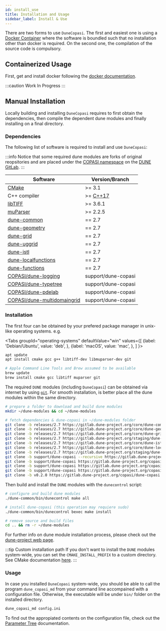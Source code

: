 ```yaml
---
id: install_use
title: Installation and Usage
sidebar_label: Install & Use
---
```



There are two forms to use `DuneCopasi`. The first and easiest one is using a
[Docker Container](https://www.docker.com/) where the software is boundled such
that no installation other than docker is required. On the second one, the
compilation of the source code is compulsory.

## Containerized Usage

First, get and install docker following the
[docker documentation](https://docs.docker.com/get-docker/).

:::caution Work In Progress
:::

## Manual Installation

Locally building and installing `DuneCopasi` requires to first obtain the
dependencies, then compile the dependent dune modules and finally installing on
a final directory.

### Dependencies

The following list of software is required to install and use `DuneCopasi`:

:::info
Notice that some required dune modules are forks of original reopsitories and
are placed under the [COPASI namespace](https://gitlab.dune-project.org/copasi/)
on the [DUNE GitLab](https://gitlab.dune-project.org/).
:::

| Software | Version/Branch |
| ---------| -------------- |
| [CMake](https://cmake.org/)                                                                 | >= 3.1 |
| C++ compiler  | >= [C++17](https://en.wikipedia.org/wiki/List_of_compilers#C++_compilers) |
| [libTIFF](http://www.libtiff.org/)                                                          | >= 3.6.1 |
| [muParser](https://beltoforion.de/article.php?a=muparser)                                   | >= 2.2.5 |
| [dune-common](https://gitlab.dune-project.org/copasi/dune-common)                           | == 2.7 |
| [dune-geometry](https://gitlab.dune-project.org/core/dune-geometry)                         | == 2.7 |
| [dune-grid](https://gitlab.dune-project.org/core/dune-grid)                                 | == 2.7 |
| [dune-uggrid](https://gitlab.dune-project.org/staging/dune-uggrid)                          | == 2.7 |
| [dune-istl](https://gitlab.dune-project.org/core/dune-istl)                                 | == 2.7 |
| [dune-localfunctions](https://gitlab.dune-project.org/core/dune-localfunctions)             | == 2.7 |
| [dune-functions](https://gitlab.dune-project.org/staging/dune-functions)                    | == 2.7 |
| [COPASI/dune-logging](https://gitlab.dune-project.org/copasi/dune-logging)                  | support/dune-copasi |
| [COPASI/dune-typetree](https://gitlab.dune-project.org/copasi/dune-typetree)                | support/dune-copasi |
| [COPASI/dune-pdelab](https://gitlab.dune-project.org/copasi/dune-pdelab)                    | support/dune-copasi |
| [COPASI/dune-multidomaingrid](https://gitlab.dune-project.org/copasi/dune-multidomaingrid)  | support/dune-copasi |

### Installation

The first four can be obtained by your prefered package manager in unix-like operating systems. e.g.

<Tabs
  groupId="operating-systems"
  defaultValue="win"
  values={[
      {label: 'Debian/Ubuntu', value: 'deb', },
      {label: 'macOS', value: 'mac', },
    ]
  }>

  <TabItem value="deb">

```bash
apt update
apt install cmake gcc g++ libtiff-dev libmuparser-dev git
```

  </TabItem>
  <TabItem value="mac">

```bash
# Apple Command Line Tools and Brew assumed to be available
brew update
brew install cmake gcc libtiff muparser git
```

  </TabItem>
</Tabs>

The required `DUNE` modules (including `DuneCopasi`) can be obtained via internet
by using [`git`](https://git-scm.com/). For smooth installation, is better place
all the dune modules within the same directory.

```bash
# prepare a folder to download and build dune modules
mkdir ~/dune-modules && cd ~/dune-modules

# fetch dependencies & dune-copasi in ~/dune-modules folder
git clone -b releases/2.7 https://gitlab.dune-project.org/core/dune-common
git clone -b releases/2.7 https://gitlab.dune-project.org/core/dune-geometry
git clone -b releases/2.7 https://gitlab.dune-project.org/core/dune-grid
git clone -b releases/2.7 https://gitlab.dune-project.org/staging/dune-uggrid
git clone -b releases/2.7 https://gitlab.dune-project.org/core/dune-istl
git clone -b releases/2.7 https://gitlab.dune-project.org/core/dune-localfunctions
git clone -b releases/2.7 https://gitlab.dune-project.org/staging/dune-functions
git clone -b support/dune-copasi --recursive https://gitlab.dune-project.org/copasi/dune-logging
git clone -b support/dune-copasi https://gitlab.dune-project.org/copasi/dune-typetree
git clone -b support/dune-copasi https://gitlab.dune-project.org/copasi/dune-pdelab
git clone -b support/dune-copasi https://gitlab.dune-project.org/copasi/dune-multidomaingrid
git clone -b v0.2.0 https://gitlab.dune-project.org/copasi/dune-copasi
```

Then build and install the `DUNE` modules with the `dunecontrol` script:
```bash
# configure and build dune modules
./dune-common/bin/dunecontrol make all

# install dune-copasi (this operation may requiere sudo)
./dune-common/bin/dunecontrol bexec make install

# remove source and build files
cd .. && rm -r ~/dune-modules
```

For further info on dune module installation process, please check out
the [dune-project web page](https://www.dune-project.org/doc/installation/).

:::tip Custom installation path
If you don't want to install the `DUNE` modules system-wide, you can set the
`CMAKE_INSTALL_PREFIX` to a custom directory. See CMake documentation
[here](https://cmake.org/cmake/help/latest/variable/CMAKE_INSTALL_PREFIX.html).
:::

### Usage

In case you installed `DuneCopasi` system-wide, you should be able to call the
program `dune_copasi_md` from your command line accompained with a configuration
file. Otherwise, the executable will be under `bin/` folder on the installed
directory.

```bash
dune_copasi_md config.ini
```

To find out the appropiated contents on the configuration file, check out
the [Parameter Tree](param_tree.md) documentation.
